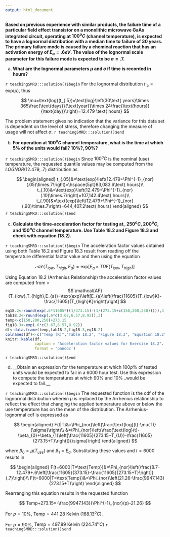 ```yaml
---
output: html_document
---
```


__Based on previous experience with similar products, the failure time of a particular field effect transistor on a monolithic microwave GaAs integrated circuit, operating at $100^{o}C$ (channel temperature), is expected to have a lognormal distribution with a median time to failure of $30$ years.  The  primary failure mode is caused by a chemical reaction that has an activation energy of $E_{a}=.6 eV.$ The value of the lognormal scale parameter for this failure mode is expected to be $\sigma=.7$.__

a. __What are the lognormal parameters $\mu$ and $\sigma$ if time is recorded in hours?__

`r teachingSMRD:::solution()$begin`
For the lognormal distribution $t_{.5}=\text{exp}(\mu)$, thus

$$
\mu=\text{log}(t_{.5})=\text{log}\left(30\text{ years}\times 365\frac{\text{days}}{\text{year}}\times 24\frac{\text{hours}}{\text{day}}\right)=12.479 \text{ hours}
$$

The problem statement gives no indication that the variance for this data set is dependent on the level of stress, therefore changing the measure of usage will not affect $\sigma$.
`r teachingSMRD:::solution()$end`

b. __For operation at $100^{o}C$ channel temperature, what is the time at which $5\%$ of the units would fail? $10\%?, 90\%$?__

`r teachingSMRD:::solution()$begin`
Since $100^{o}C$ is the nominal (use) temperature, the requested quantile values may be computed from the $LOGNOR(12.479,.7)$ distribution as

$$
\begin{aligned}
t_{.05}&=\text{exp}\left(12.479+\Phi^{-1}_{nor}(.05)\times.7\right)=\hspace{5pt}83,083.6\text{ hours}\\
t_{.10}&=\text{exp}\left(12.479+\Phi^{-1}_{nor}(.10)\times.7\right)=107,142.4\text{ hours}\\
t_{.90}&=\text{exp}\left(12.479+\Phi^{-1}_{nor}(.90)\times.7\right)=644,407.2\text{ hours}
\end{aligned}
$$
`r teachingSMRD:::solution()$end`

c. __Calculate the time-acceleration factor for testing at_ $250^{o}C$, $200^{o}C,$ and $150^{o}C$ channel temperature.  Use Table 18.2 and Figure 18.3 and check with equation (18.2).__

`r teachingSMRD:::solution()$begin`
The acceleration factor values obtained using both Table 18.2 and Figure 18.3 result from reading off the temperature differential factor value and then using the equation

$$
\mathcal{AF}(T_{low},T_{high},E_{a})=\text{exp}\left[E_{a}\times TDF(T_{low},T_{high})\right]
$$

Using Equation 18.2 (Arrhenius Relationship) the acceleration factor values are computed from
>
$$
\mathcal{AF}(T_{low},T_{high},E_{a})=\text{exp}\left[E_{a}\left(\frac{11605}{T_{low}K}-\frac{11605}{T_{high}K}\right)\right]
$$

```r
eq18.2<-round(exp(.6*11605*((1/373.15)-(1/(273.15+c(150,200,250))))),3)
tab18.2<-round(exp(.6*c(3.67,6.57,8.92)),3)
temp<-c(150,200,250)+273.15
fig18.3<-exp(.6*c(3.67,6.57,8.92))
df<-data.frame(temp,tab18.2,fig18.3,eq18.2)
colnames(df)<-c("Temp (K)","Table 18.2", "Figure 18.3", "Equation 18.2")
knitr::kable(df,
             caption = "Acceleration factor values for Exercise 18.2".
             format = 'pandoc')
```
`r teachingSMRD:::solution()$end`

d. __Obtain an expression for the temperature at which $100p\%$ of tested units would be expected to fail in a $6000$ hour test.  Use this expression to compute the temperatures at which $90\%$ and $10\%$ _would be expected to fail.__

`r teachingSMRD:::solution()$begin`
The requested function is the cdf of the lognormal distribution wherein $\mu$ is replaced by the Arrhenius relationship to reflect the effect that changing the applied temperature above or below the use temperature has on the mean of the distribution. The Arrhenius-lognormal cdf is expressed as

$$
\begin{aligned}
F(t|T)&=\Phi_{nor}\left(\frac{\text{log}(t)-\mu(T)}{\sigma}\right)\\
&=\Phi_{nor}\left(\frac{\text{log}(t)-\beta_{0}+\beta_{1}\left[\frac{11605}{273.15+T_{U}}-\frac{11605}{273.15+T}\right]}{\sigma}\right)
\end{aligned}
$$

where $\beta_{0}=\mu(T_{use})$ and $\beta_{1}=E_{a}$.  Substituting these values and $t=6000$ results in

$$
\begin{aligned}
F(t=6000|T=\text{Temp})&=\Phi_{nor}\left(\frac{8.7-12.479+.6\left[\frac{11605}{373.15}-\frac{11605}{273.15+T}\right]}{.7}\right)\\
F(t=6000|T=\text{Temp})&=\Phi_{nor}\left(21.26-\frac{9947.143}{273.15+T}\right)
\end{aligned}
$$

Rearranging this equation results in the requested function

$$
Temp+273.15=-\frac{9947.143}{\Phi^{-1}_{nor}(p)-21.26}
$$

For $p=10\%$, $\text{Temp}=441.28\text{ Kelvin } (168.13^{o}C)$.

For $p=90\%$, $\text{Temp}=497.89\text{ Kelvin } (224.74^{o}C)$
`r teachingSMRD:::solution()$end`
